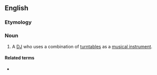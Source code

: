 ==English==

===Etymology===
{{suffix|turntable|ist|lang=en}}

===Noun===
{{en-noun}}

# {{label|en|music}} A [[DJ]] who uses a combination of [[turntable]]s as a [[musical instrument]].

====Related terms====
* {{l|en|turntablism}}